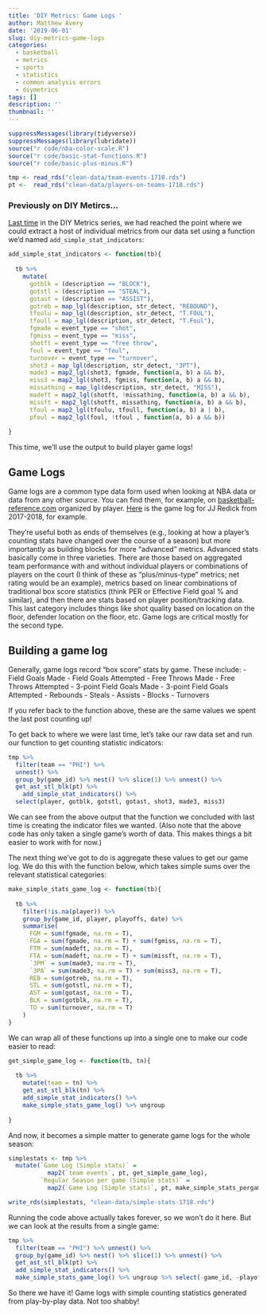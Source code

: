 ```yaml
---
title: 'DIY Metrics: Game Logs '
author: Matthew Avery
date: '2019-06-01'
slug: diy-metrics-game-logs
categories:
  - basketball
  - metrics
  - sports
  - statistics
  - common analysis errors
  - diymetrics
tags: []
description: ''
thumbnail: ''
---
```


```r


suppressMessages(library(tidyverse))
suppressMessages(library(lubridate))
source("r code/nba-color-scale.R")
source("r code/basic-stat-functions.R")
source("r code/basic-plus-minus.R")

tmp <- read_rds("clean-data/team-events-1718.rds")
pt <-  read_rds("clean-data/players-on-teams-1718.rds")
```

### Previously on DIY Metircs...

<a href = "/post/diy-metrics-simple-stats-and-game-logs/">Last time</a> in the DIY Metrics series, we had reached the point where we could extract a host of individual metrics from our data set using a function we'd named `add_simple_stat_indicators`:


```r

add_simple_stat_indicators <- function(tb){
  
  tb %>% 
    mutate(
      gotblk = (description == "BLOCK"),
      gotstl = (description == "STEAL"),
      gotast = (description == "ASSIST"),
      gotreb = map_lgl(description, str_detect, "REBOUND"),
      tfoulu = map_lgl(description, str_detect, "T.FOUL"),
      tfoull = map_lgl(description, str_detect, "T.Foul"),
      fgmade = event_type == "shot",
      fgmiss = event_type == "miss",
      shotft = event_type == "free throw",
      foul = event_type == "foul",
      turnover = event_type == "turnover",
      shot3 = map_lgl(description, str_detect, "3PT"),
      made3 = map2_lgl(shot3, fgmade, function(a, b) a && b),
      miss3 = map2_lgl(shot3, fgmiss, function(a, b) a && b),
      missathing = map_lgl(description, str_detect, "MISS"),
      madeft = map2_lgl(shotft, !missathing, function(a, b) a && b),
      missft = map2_lgl(shotft, missathing, function(a, b) a && b),
      tfoul = map2_lgl(tfoulu, tfoull, function(a, b) a | b),
      pfoul = map2_lgl(foul, !tfoul , function(a, b) a && b))
  
}
```

This time, we'll use the output to build player game logs!

## Game Logs

Game logs are a common type data form used when looking at NBA data or data from any other source. You can find them, for example, on <a href = "https://www.basketball-reference.com/">basketball-reference.com</a> organized by player. <a href = "https://www.basketball-reference.com/players/r/redicjj01/gamelog/2018">Here</a> is the game log for JJ Redick from 2017-2018, for example.

They're useful both as ends of themselves (e.g., looking at how a player's counting stats have changed over the course of a season) but more importantly as building blocks for more "advanced" metrics. Advanced stats basically come in three varieties. There are those based on aggregated team performance with and without individual players or combinations of players on the court (I think of these as "plus/minus-type" metrics; net rating would be an example), metrics based on linear combinations of traditional box score statistics (think PER or Effective Field goal % and similar), and then there are stats based on player position/tracking data. This last category includes things like shot quality based on location on the floor, defender location on the floor, etc. Game logs are critical mostly for the second type.

## Building a game log

Generally, game logs record "box score" stats by game. These include:
- Field Goals Made
- Field Goals Attempted
- Free Throws Made
- Free Throws Attempted
- 3-point Field Goals Made
- 3-point Field Goals Attempted
- Rebounds
- Steals
- Assists
- Blocks
- Turnovers

If you refer back to the function above, these are the same values we spent the last post counting up!

To get back to where we were last time, let's take our raw data set and run our function to get counting statistic indicators:
```r

tmp %>%
  filter(team == "PHI") %>% 
  unnest() %>% 
  group_by(game_id) %>% nest() %>% slice(1) %>% unnest() %>% 
  get_ast_stl_blk(pt) %>% 
    add_simple_stat_indicators() %>% 
  select(player, gotblk, gotstl, gotast, shot3, made3, miss3)
```

We can see from the above output that the function we concluded with last time is creating the indicator files we wanted. (Also note that the above code has only taken a single game's worth of data. This makes things a bit easier to work with for now.)

The next thing we've got to do is aggregate these values to get our game log. We do this with the function below, which takes simple sums over the relevant statistical categories:


```r
make_simple_stats_game_log <- function(tb){
  
  tb %>% 
    filter(!is.na(player)) %>% 
    group_by(game_id, player, playoffs, date) %>%
    summarise(
      FGM = sum(fgmade, na.rm = T),
      FGA = sum(fgmade, na.rm = T) + sum(fgmiss, na.rm = T),
      FTM = sum(madeft, na.rm = T),
      FTA = sum(madeft, na.rm = T) + sum(missft, na.rm = T),
      `3PM` = sum(made3, na.rm = T),
      `3PA` = sum(made3, na.rm = T) + sum(miss3, na.rm = T),
      REB = sum(gotreb, na.rm = T),
      STL = sum(gotstl, na.rm = T),
      AST = sum(gotast, na.rm = T),
      BLK = sum(gotblk, na.rm = T),
      TO = sum(turnover, na.rm = T)
    )
}
```

We can wrap all of these functions up into a single one to make our code easier to read:

```r
get_simple_game_log <- function(tb, tn){
  
  tb %>% 
    mutate(team = tn) %>% 
    get_ast_stl_blk(tn) %>% 
    add_simple_stat_indicators() %>% 
    make_simple_stats_game_log() %>% ungroup
  
}
```

And now, it becomes a simple matter to generate game logs for the whole season:

```r

simplestats <- tmp %>% 
  mutate(`Game Log (Simple stats)` =  
           map2(`team events`, pt, get_simple_game_log),
         `Regular Season per game (Simple stats)` = 
           map2(`Game Log (Simple stats)`, pt, make_simple_stats_pergame))

write_rds(simplestats, "clean-data/simple-stats-1718.rds")
```

Running the code above actually takes forever, so we won't do it here. But we can look at the results from a single game:

```r
tmp %>% 
  filter(team == "PHI") %>% unnest() %>% 
  group_by(game_id) %>% nest() %>% slice(1) %>% unnest() %>% 
  get_ast_stl_blk(pt) %>% 
  add_simple_stat_indicators() %>% 
  make_simple_stats_game_log() %>% ungroup %>% select(-game_id, -playoffs)
```

So there we have it! Game logs with simple counting statistics generated from  play-by-play data. Not too shabby!